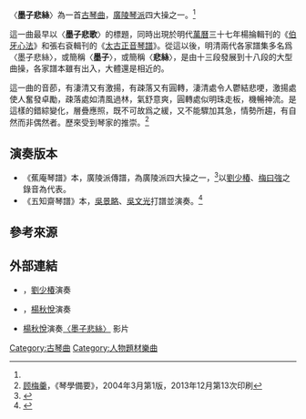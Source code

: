 〈'''墨子悲絲'''〉為一首[[古琴曲|古琴曲]]，[[廣陵琴派|廣陵琴派]]四大操之一。<ref name="四大操"/>

這一曲最早以〈'''墨子悲歌'''〉的標題，同時出現於明代[[萬曆|萬曆]]三十七年楊掄輯刊的《[[伯牙心法|伯牙心法]]》和張右袞輯刊的《[[太古正音琴譜|太古正音琴譜]]》。從這以後，明清兩代各家譜集多名爲〈墨子悲絲〉，或簡稱〈'''墨子'''〉，或簡稱〈'''悲絲'''〉，是由十三段發展到十八段的大型曲操，各家譜本雖有出入，大體還是相近的。

這一曲的音莭，有淒清又有激揚，有疎落又有圓轉，淒清處令人鬱結悲哽，激揚處使人奮發卓勵，疎落處如清風過林，氣舒意爽，圓轉處似明珠走板，機暢神流。是這樣的錯綜變化，層疊應照，既不可故爲之緩，又不能驟加其急，情勢所趨，有自然而非偶然者。歷來受到琴家的推崇。<ref>[[顾梅羹|顾梅羹]]，《琴學備要》，2004年3月第1版，2013年12月第13次印刷</ref>

== 演奏版本 ==
*《蕉庵琴譜》本，廣陵派傳譜，為廣陵派四大操之一，<ref name="四大操">{{Cite book|title=《梅曰強紀念文集》|author=施宏|year=2006|pages=90|editor=陶藝|work=〈聽梅味道〉|quote="广陵四大曲，渔、樵、墨、佩。盖指《[[渔歌|渔歌]]》、《[[樵歌|樵歌]]》、《[[墨子悲丝|墨子悲丝]]》以及《[[佩蘭_(古琴曲)|佩兰]]》"}}</ref>以[[劉少椿|劉少椿]]、[[梅曰強|梅曰強]]之錄音為代表。
*《五知齋琴譜》本，[[吳景略|吳景略]]、[[吳文光_(音樂家)|吳文光]]打譜並演奏。<ref>{{Cite book|title=《虞山吳氏琴譜》|last=吳|first=景略|publisher=東方出版社|year=2001|isbn=7506014548|location=北京|authorlink=吳景略|last2=吳|first2=文光|authorlink2=吳文光 (音樂家)}}</ref>

== 參考來源 ==
{{reflist}}

==外部連結==
* {{YouTube|id=SGjuBKKDhtc|title=〈墨子悲絲〉錄音}}，[[劉少椿|劉少椿]]演奏
* {{YouTube|id=fMOunqJx2z4|title=〈墨子悲絲〉錄音}}，[[楊秋悅|楊秋悅]]演奏
* [[楊秋悅|楊秋悅]]演奏[https://www.ixigua.com/6677293402729480711 〈墨子悲絲〉] {{Wayback|url=https://www.ixigua.com/6677293402729480711 |date=20211110120615 }}影片

{{music-stub}}

{{古琴}}
{{Authority control}}
[[Category:古琴曲|Category:古琴曲]]
[[Category:人物題材樂曲|Category:人物題材樂曲]]
